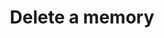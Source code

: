 ---
title: 'Delete a memory'
sidebarTitle: '/memories/{mem_cube_id}/{memory_id}'
openapi: 'DELETE /memories/{mem_cube_id}/{memory_id}'
---